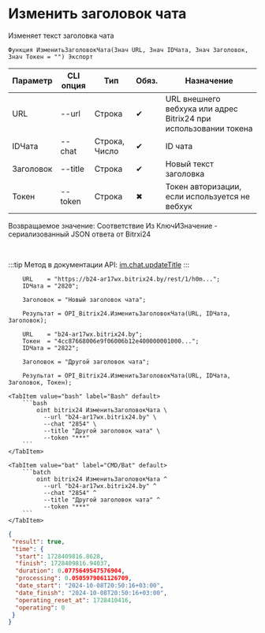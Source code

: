 ﻿---
sidebar_position: 7
description: Изменить заголовок чата и другие функции для работы с Bitrix24 в Открытом пакете интеграций - бесплатной open-source библиотеке интеграций для 1С:Предприятие 8, OneScript и CLI
keywords: [1C, 1С, 1С:Предприятие, 1С:Предприятие 8.3, API, Интеграция, Сервисы, Обмен, OneScript, CLI, Bitrix24]
---


# Изменить заголовок чата
 Изменяет текст заголовка чата



`Функция ИзменитьЗаголовокЧата(Знач URL, Знач IDЧата, Знач Заголовок, Знач Токен = "") Экспорт`

  | Параметр | CLI опция | Тип | Обяз. | Назначение |
  |-|-|-|-|-|
  | URL | --url | Строка | &#x2714; | URL внешнего вебхука или адрес Bitrix24 при использовании токена |
  | IDЧата | --chat | Строка, Число | &#x2714; | ID чата |
  | Заголовок | --title | Строка | &#x2714; | Новый текст заголовка |
  | Токен | --token | Строка | &#x2716; | Токен авторизации, если используется не вебхук |

  
  Возвращаемое значение:   Соответствие Из КлючИЗначение - сериализованный JSON ответа от Bitrxi24

<br/>

:::tip
Метод в документации API: [im.chat.updateTitle](https://dev.1c-bitrix.ru/learning/course/?COURSE_ID=93&LESSON_ID=12105)
:::
<br/>



```bsl title="Пример использования для 1С:Предприятие/OneScript"
    URL    = "https://b24-ar17wx.bitrix24.by/rest/1/h0m...";
    IDЧата = "2820";

    Заголовок = "Новый заголовок чата";

    Результат = OPI_Bitrix24.ИзменитьЗаголовокЧата(URL, IDЧата, Заголовок);

    URL    = "b24-ar17wx.bitrix24.by";
    Токен  = "4cc87668006e9f06006b12e400000001000...";
    IDЧата = "2822";

    Заголовок = "Другой заголовок чата";

    Результат = OPI_Bitrix24.ИзменитьЗаголовокЧата(URL, IDЧата, Заголовок, Токен);
```
    

 <Tabs>
  
    <TabItem value="bash" label="Bash" default>
        ```bash
            oint bitrix24 ИзменитьЗаголовокЧата \
              --url "b24-ar17wx.bitrix24.by" \
              --chat "2854" \
              --title "Другой заголовок чата" \
              --token "***"
        ```
    </TabItem>
  
    <TabItem value="bat" label="CMD/Bat" default>
        ```batch
            oint bitrix24 ИзменитьЗаголовокЧата ^
              --url "b24-ar17wx.bitrix24.by" ^
              --chat "2854" ^
              --title "Другой заголовок чата" ^
              --token "***"
        ```
    </TabItem>
</Tabs>


```json title="Результат"
{
 "result": true,
 "time": {
  "start": 1728409816.8628,
  "finish": 1728409816.94037,
  "duration": 0.0775649547576904,
  "processing": 0.0505979061126709,
  "date_start": "2024-10-08T20:50:16+03:00",
  "date_finish": "2024-10-08T20:50:16+03:00",
  "operating_reset_at": 1728410416,
  "operating": 0
 }
}
```
